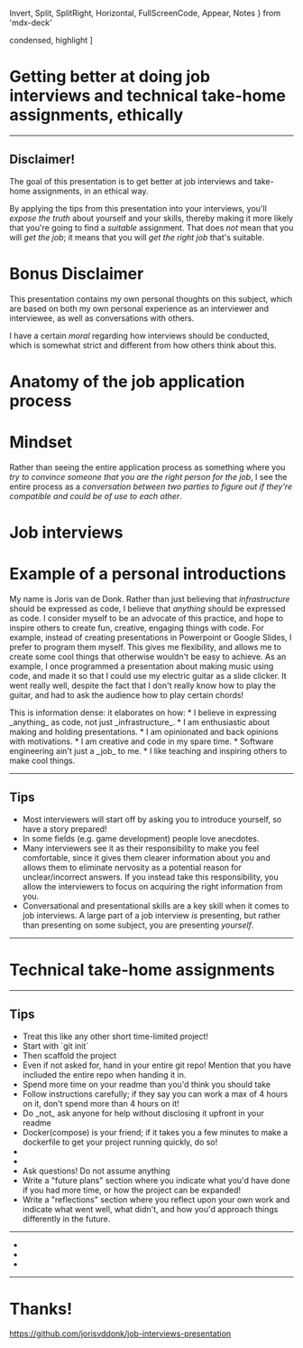   Invert,
  Split,
  SplitRight,
  Horizontal,
  FullScreenCode,
  Appear,
  Notes
} from 'mdx-deck'

  condensed,
  highlight
]

# Getting better at doing job interviews and technical take-home assignments, ethically

---

## Disclaimer!

The goal of this presentation is to get better at job interviews and take-home assignments, in an ethical way.

By applying the tips from this presentation into your interviews, you'll _expose the truth_ about yourself and your skills, thereby making it more likely that you're going to find a _suitable_ assignment. That does _not_ mean that you will _get the job_; it means that you will _get the right job_ that's suitable.

# Bonus Disclaimer

This presentation contains my own personal thoughts on this subject, which are based on both my own personal experience as an interviewer and interviewee, as well as conversations with others.

I have a certain _moral_ regarding how interviews should be conducted, which is somewhat strict and different from how others think about this.

# Anatomy of the job application process

# Mindset

Rather than seeing the entire application process as something where you _try to convince someone that you are the right person for the job_, I see the entire process as a _conversation between two parties to figure out if they're compatible and could be of use to each other_.

# Job interviews

# Example of a personal introductions

My name is Joris van de Donk. Rather than just believing that _infrastructure_ should be expressed as code, I believe that _anything_ should be expressed as code. I consider myself to be an advocate of this practice, and hope to inspire others to create fun, creative, engaging things with code. For example, instead of creating presentations in Powerpoint or Google Slides, I prefer to program them myself. This gives me flexibility, and allows me to create some cool things that otherwise wouldn't be easy to achieve. As an example, I once programmed a presentation about making music using code, and made it so that I could use my electric guitar as a slide clicker. It went really well, despite the fact that I don't really know how to play the guitar, and had to ask the audience how to play certain chords!

<Notes>
This is information dense: it elaborates on how:
* I believe in expressing _anything_ as code, not just _infrastructure_.
* I am enthusiastic about making and holding presentations.
* I am opinionated and back opinions with motivations.
* I am creative and code in my spare time.
* Software engineering ain't just a _job_ to me.
* I like teaching and inspiring others to make cool things.
</Notes>

---

## Tips

* Most interviewers will start off by asking you to introduce yourself, so have a story prepared!
* In some fields (e.g. game development) people love anecdotes.
* Many interviewers see it as their responsibility to make you feel comfortable, since it gives them clearer information about you and allows them to eliminate nervosity as a potential reason for unclear/incorrect answers. If you instead take this responsibility, you allow the interviewers to focus on acquiring the right information from you.
* Conversational and presentational skills are a key skill when it comes to job interviews. A large part of a job interview _is_ presenting, but rather than presenting on some subject, you are presenting _yourself_.

---

# Technical take-home assignments

---

## Tips

<ul>
<Appear>
  <li>Treat this like any other short time-limited project!</li>
  <li>Start with `git init`</li>
  <li>Then scaffold the project</li>
  <li>Even if not asked for, hand in your entire git repo! Mention that you have incliuded the entire repo when handing it in.</li>
  <li>Spend more time on your readme than you'd think you should take</li>
  <li>Follow instructions carefully; if they say you can work a max of 4 hours on it, don't spend more than 4 hours on it!</li>
  <li>Do _not_ ask anyone for help without disclosing it upfront in your readme</li>
  <li>Docker(compose) is your friend; if it takes you a few minutes to make a dockerfile to get your project running quickly, do so!</li>
  <li></li>
  <li></li>
  <li>Ask questions! Do not assume anything</li>
  <li>Write a "future plans" section where you indicate what you'd have done if you had more time, or how the project can be expanded!</li>
  <li>Write a "reflections" section where you reflect upon your own work and indicate what went well, what didn't, and how you'd approach things differently in the future.</li>
</Appear>
</ul>

---

<ul>
<Appear>
  <li></li>
  <li></li>
  <li></li>
</Appear>
</ul>

---

<Invert>

# Thanks!

https://github.com/jorisvddonk/job-interviews-presentation

<QRCode value="https://github.com/jorisvddonk/job-interviews-presentation"/>

</Invert>
